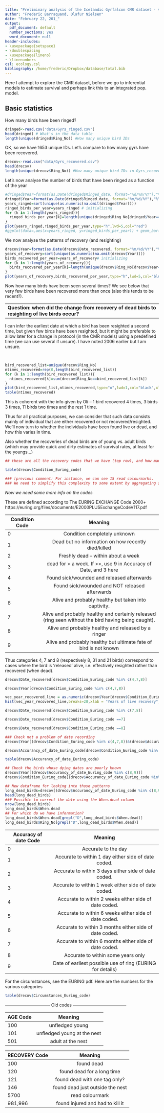 ```yaml
---
title: "Preliminary analysis of the Icelandic Gyrfalcon CMR dataset - v2"
author: "Frederic Barraquand, Olafur Nielsen"
date: "February 22, 201_"
output:
  pdf_document: default
  number_sections: yes
  word_document: null
header-includes:
- \usepackage{setspace}
- \doublespacing
- \usepackage{lineno}
- \linenumbers
csl: ecology.csl
bibliography: /home/frederic/Dropbox/database/total.bib
---
```


Here I attempt to explore the CMR dataset, before we go to inferential models to estimate survival and perhaps link this to an integrated pop. model. 

## Basic statistics

How many birds have been ringed? 

```r
dringed<-read.csv("data/Gyrs_ringed.csv")
head(dringed) # What's in the data table
length(unique(dringed$Ring_No)) #How many unique bird IDs
```

OK, so we have 1653 unique IDs. Let's compare to how many gyrs have been recovered. 

```r
drecov<-read.csv("data/Gyrs_recovered.csv")
head(drecov)
length(unique(drecov$Ring_No)) #How many unique bird IDs in Gyrs_recovered.csv
```

Let's now analyse the number of birds that have been ringed as a function of the year 

```r
#dringed$Year=format(as.Date(dringed$Ringed_date, format="%d/%m/%Y"),"%Y") seems to create NAs
dringed$Year=format(as.Date(dringed$Ringed_date, format="%m/%d/%Y"),"%Y") ### Month was first in the data
years_ringed=sort(unique(as.numeric(na.omit(dringed$Year))))
ringed_birds_per_year=years_ringed # initializing
for (k in 1:length(years_ringed)){
  ringed_birds_per_year[k]=length(unique(dringed$Ring_No[dringed$Year==years_ringed[k]]))
}
plot(years_ringed,ringed_birds_per_year,type="h",lwd=5,col="red")
#ggplot(data=,aes(x=years_ringed, y=ringed_birds_per_year)) + geom_bar(stat="identity")
```

We now analyse the patterns of recovery (and resighting)

```r
drecov$Year=format(as.Date(drecov$Date_recovered, format="%m/%d/%Y"),"%Y")
years_of_recovery=sort(unique(as.numeric(na.omit(drecov$Year))))
birds_recovered_per_year=years_of_recovery# initializing
for (k in 1:length(years_of_recovery)){
  birds_recovered_per_year[k]=length(unique(drecov$Ring_No[drecov$Year==years_of_recovery[k]]))
}
plot(years_of_recovery,birds_recovered_per_year,type="h",lwd=5,col="blue")
```

Now how many birds have been seen several times? We see below that very few birds have been recovered more than once (also this tends to be recent?). 

----
**Question: when did the change from recovery of dead birds to resighting of live birds occur?**
----
I can infer the earliest date at which a bird has been resighted a second time, but given few birds have been resighted, but it might be preferable to allow later for a change in protocol (in the CMR models) using a predefined time (we can use several if unsure). I have noted 2006 earlier but I am unsure. 

$~$

```r
bird_recovered_list=unique(drecov$Ring_No)
ntimes_recovered=rep(0,length(bird_recovered_list))
for (k in 1:length(bird_recovered_list)){
  ntimes_recovered[k]=sum(drecov$Ring_No==bird_recovered_list[k])
}
plot(bird_recovered_list,ntimes_recovered,type="o",lwd=1,col="black",xlab="Bird ID",ylab= "Ntimes recovered")
table(ntimes_recovered)
```

This is coherent with the info given by Oli -- 1 bird recovered 4 times, 3 birds 3 times, 11 birds two times and the rest 1 time. 

Thus for all practical purposes, we can consider that such data consists mainly of individual that are either recovered or not recovered/resighted. We'll now turn to whether the individuals have been found live or dead, and how this varies in time. 

Also whether the recoveries of dead birds are of young vs. adult birds (which may provide quick and dirty estimates of survival rates, at least for the youngs...)

```r
## these are all the recovery codes that we have (top row), and how many of those we have in the dataset (bottom row).

table(drecov$Condition_Euring_code) 

### [previous comment: For instance, we can see 15 read colourmarks. 
### We need to simplify this complexity to some extent by aggregating some values. ]

```

 *Now we need some more info on the codes*
 
 These are defined according to The EURING EXCHANGE Code 2000+ 
https://euring.org/files/documents/E2000PLUSExchangeCodeV117.pdf

| Condition Code | Meaning                                            | 
|--------------- |:--------------------------------------------------:|
| 0              | Condition completely unknown                       |
| 1              | Dead but no information on how recently died/killed|
| 2              | Freshly dead – within about a week                 |
| 3              | dead for > a week. If >>, use 9 in Accuracy of Date, and 3 here|
| 4              | Found sick/wounded and released afterwards  |
| 5              | Found sick/wounded and NOT released afterwards  |
| 6              | Alive and probably healthy but taken into captivity. |
| 7              | Alive and probably healthy and certainly released (ring seen without the bird having being caught). |
| 8              | Alive and probably healthy and released by a ringer |
| 9              | Alive and probably healthy but ultimate fate of bird is not known|

Thus categories 4, 7 and 8 (respectively  8, 31 and 21 birds) correspond to cases where the bird is 'released' alive, i.e. effectively resighted rather than recovered (when dead). 


```r
drecov$Date_recovered[drecov$Condition_Euring_code %in% c(4,7,8)]

drecov$Year[drecov$Condition_Euring_code %in% c(4,7,8)]

vec_year_recovered_live = as.numeric(drecov$Year[drecov$Condition_Euring_code %in% c(4,7,8)])
hist(vec_year_recovered_live,breaks=20,xlab = "Years of live recovery", main = "Live recaptures (Euring 4,7,8)")

drecov$Date_recovered[drecov$Condition_Euring_code %in% c(7,8)]

drecov$Date_recovered[drecov$Condition_Euring_code ==7]

drecov$Date_recovered[drecov$Condition_Euring_code ==8]

### Check not a problem of date recording
drecov$Year[(drecov$Condition_Euring_code %in% c(4,7,8))&(drecov$Accurancy_of_date_Euring_code!=9)]

drecov$Accurancy_of_date_Euring_code[drecov$Condition_Euring_code %in% c(4,7,8)]


```


```r
table(drecov$Accurancy_of_date_Euring_code) 

## Check the birds whose dying dates are poorly known 
drecov$Year[(drecov$Accurancy_of_date_Euring_code %in% c(8,9))]
drecov$Condition_Euring_code[(drecov$Accurancy_of_date_Euring_code %in% c(8,9))]

## New dataframe for looking into those patterns
long_dead_birds=drecov[(drecov$Accurancy_of_date_Euring_code %in% c(8,9)),]
head(long_dead_birds)
### Possible to correct the date using the When.dead column
nrow(long_dead_birds)
long_dead_birds$When.dead
## For which do we have information?
long_dead_birds$When.dead[grepl("D",long_dead_birds$When.dead)]
long_dead_birds$Ring_No[grepl("D",long_dead_birds$When.dead)]

```

| Accuracy of date Code | Meaning                                            | 
|---------------------- |:--------------------------------------------------:|
| 0                     | Accurate to the day       |
| 1                     | Accurate to within 1 day either side of date coded. |
| 2                     | Accurate to within 3 days either side of date coded. |
| 3                     | Accurate to within 1 week either side of date coded. |
| 4                     | Accurate to within 2 weeks either side of date coded. |
| 5                     | Accurate to within 6 weeks either side of date coded. |
| 6                     | Accurate to within 3 months either side of date coded. |
| 7                     | Accurate to within 6 months either side of date coded. |
| 8                     | Accurate to within some years only |
| 9                     | Date of earliest possible use of ring (EURING for details) |

 
 For the circumstances, see the EURING pdf. Here are the numbers for the various categories
 
```r
table(drecov$Circumstances_Euring_code) 
```

 
 -------------------------------- Old codes --------------------------------------


| AGE Code      | Meaning                     | 
|-------------- |:---------------------------:|
| 100           | unfledged young             |
| 101           | unfledged young at the nest |
| 501           | adult at the nest           |  


 
| RECOVERY Code    | Meaning                          | 
|------------------|:--------------------------------:|
| 100              | found dead                       |
| 120              | found dead for a long time       |
| 121              | found dead with one tag only?    |
| 146              | found dead just outside the nest |
| 5700             | read colourmark                  |
| 981,996          | found injured and had to kill it |




